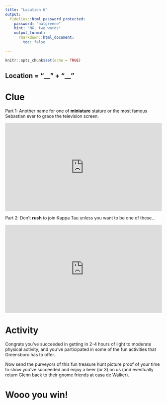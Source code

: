 ```yaml
---
title: "Location 6"
output:
  fidelius::html_password_protected:
    password: "natgreene"
    hint: "NG, two words"
    output_format: 
      rmarkdown::html_document:
        toc: false
      
---
```


```r
knitr::opts_chunk$set(echo = TRUE)
```

## Location = "\_\_" + "\_\_"

# Clue

Part 1: Another name for one of __miniature__ stature or the most famous Sebastian ever to grace the television screen.

<!-- https://www.youtube.com/watch?v=h-PUW6y4F6c -->

<div style="position: relative; width: 100%; padding-bottom: 56.25%;">
<iframe style="position:absolute; width:100%; height:100%;"
src="https://www.youtube.com/watch?v=h-PUW6y4F6c"
frameborder="0"></iframe>
</div>

Part 2: Don't __rush__ to join Kappa Tau unless you want to be one of these...

<!-- https://www.youtube.com/watch?v=RdxyvyB2Uv0 -->

<div style="position: relative; width: 100%; padding-bottom: 56.25%;">
<iframe style="position:absolute; width:100%; height:100%;"
src="https://www.youtube.com/watch?v=RdxyvyB2Uv0"
frameborder="0"></iframe>
</div>


# Activity

Congrats you've succeeded in getting in 2-4 hours of light to moderate physical activity, and you've participated in some of the fun activities that Greensboro has to offer.

Now send the purveyors of this fun treasure hunt picture proof of your time to show you've succeeded and enjoy a beer (or 3) on us (and eventually return Glenn back to their gnome friends at casa de Walker).


# Wooo you win!